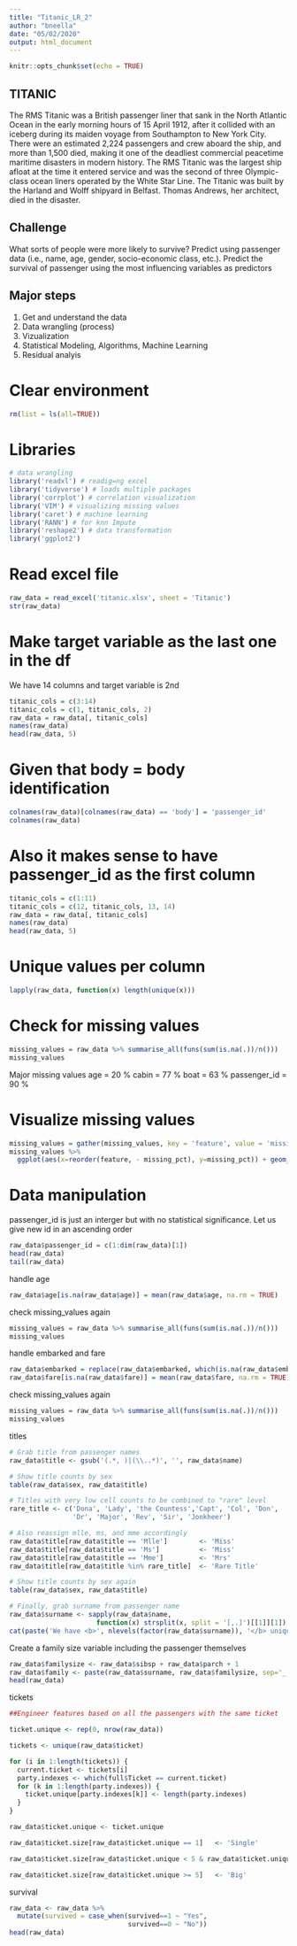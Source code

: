 ```yaml
---
title: "Titanic_LR_2"
author: "bneella"
date: "05/02/2020"
output: html_document
---
```


```r
knitr::opts_chunk$set(echo = TRUE)
```

## TITANIC

The RMS Titanic was a British passenger liner that sank in the North Atlantic Ocean in the early morning hours of 15 April 1912, after it collided with an iceberg during its maiden voyage from Southampton to New York City. There were an estimated 2,224 passengers and crew aboard the ship, and more than 1,500 died, making it one of the deadliest commercial peacetime maritime disasters in modern history. The RMS Titanic was the largest ship afloat at the time it entered service and was the second of three Olympic-class ocean liners operated by the White Star Line. The Titanic was built by the Harland and Wolff shipyard in Belfast. Thomas Andrews, her architect, died in the disaster.

## Challenge
What sorts of people were more likely to survive? Predict using passenger data (i.e., name, age, gender, socio-economic class, etc.).
Predict the survival of passenger using the most influencing variables as predictors

## Major steps
1. Get and understand the data
2. Data wrangling (process)
3. Vizualization
4. Statistical Modeling, Algorithms, Machine Learning
5. Residual analyis

# Clear environment
```r
rm(list = ls(all=TRUE))
```

# Libraries
```r
# data wrangling
library('readxl') # readig=ng excel
library('tidyverse') # loads multiple packages
library('corrplot') # correlation visualization
library('VIM') # visualizing missing values
library('caret') # machine learning
library('RANN') # for knn Impute
library('reshape2') # data transformation
library('ggplot2')
```

# Read excel file
```r
raw_data = read_excel('titanic.xlsx', sheet = 'Titanic')
str(raw_data)
```

# Make target variable as the last one in the df
We have 14 columns and target variable is 2nd
```r
titanic_cols = c(3:14)
titanic_cols = c(1, titanic_cols, 2)
raw_data = raw_data[, titanic_cols]
names(raw_data)
head(raw_data, 5)

```

# Given that body = body identification
```r
colnames(raw_data)[colnames(raw_data) == 'body'] = 'passenger_id'
colnames(raw_data)
```

# Also it makes sense to have passenger_id as the first column
```r
titanic_cols = c(1:11)
titanic_cols = c(12, titanic_cols, 13, 14)
raw_data = raw_data[, titanic_cols]
names(raw_data)
head(raw_data, 5)
```


# Unique values per column
```r
lapply(raw_data, function(x) length(unique(x)))
```

# Check for missing values
```r
missing_values = raw_data %>% summarise_all(funs(sum(is.na(.))/n()))
missing_values
```
Major missing values
age           = 20 %
cabin         = 77 %
boat          = 63 %
passenger_id  = 90 %

# Visualize missing values
```r
missing_values = gather(missing_values, key = 'feature', value = 'missing_pct')
missing_values %>%
  ggplot(aes(x=reorder(feature, - missing_pct), y=missing_pct)) + geom_bar(stat = 'identity', fill='red') + coord_flip() + theme_bw()
```

# Data manipulation
passenger_id is just an interger but with no statistical significance.
Let us give new id in an ascending order
```r
raw_data$passenger_id = c(1:dim(raw_data)[1])
head(raw_data)
tail(raw_data)
```


handle age
```r
raw_data$age[is.na(raw_data$age)] = mean(raw_data$age, na.rm = TRUE)
```

check missing_values again
```r
missing_values = raw_data %>% summarise_all(funs(sum(is.na(.))/n()))
missing_values
```

handle embarked and fare
```r
raw_data$embarked = replace(raw_data$embarked, which(is.na(raw_data$embarked)), '$')
raw_data$fare[is.na(raw_data$fare)] = mean(raw_data$fare, na.rm = TRUE)
```

check missing_values again
```r
missing_values = raw_data %>% summarise_all(funs(sum(is.na(.))/n()))
missing_values
```


titles
```r
# Grab title from passenger names
raw_data$title <- gsub('(.*, )|(\\..*)', '', raw_data$name)

# Show title counts by sex
table(raw_data$sex, raw_data$title)

# Titles with very low cell counts to be combined to "rare" level
rare_title <- c('Dona', 'Lady', 'the Countess','Capt', 'Col', 'Don', 
                'Dr', 'Major', 'Rev', 'Sir', 'Jonkheer')

# Also reassign mlle, ms, and mme accordingly
raw_data$title[raw_data$title == 'Mlle']        <- 'Miss' 
raw_data$title[raw_data$title == 'Ms']          <- 'Miss'
raw_data$title[raw_data$title == 'Mme']         <- 'Mrs' 
raw_data$title[raw_data$title %in% rare_title]  <- 'Rare Title'

# Show title counts by sex again
table(raw_data$sex, raw_data$title)

# Finally, grab surname from passenger name
raw_data$surname <- sapply(raw_data$name,  
                      function(x) strsplit(x, split = '[,.]')[[1]][1])
cat(paste('We have <b>', nlevels(factor(raw_data$surname)), '</b> unique surnames. I would be interested to infer ethnicity based on surname --- another time.'))
```


Create a family size variable including the passenger themselves
```r
raw_data$familysize <- raw_data$sibsp + raw_data$parch + 1
raw_data$family <- paste(raw_data$surname, raw_data$familysize, sep='_')
head(raw_data)
```


tickets
```r
##Engineer features based on all the passengers with the same ticket

ticket.unique <- rep(0, nrow(raw_data))

tickets <- unique(raw_data$ticket)

for (i in 1:length(tickets)) {
  current.ticket <- tickets[i]
  party.indexes <- which(full$Ticket == current.ticket)
  for (k in 1:length(party.indexes)) {
    ticket.unique[party.indexes[k]] <- length(party.indexes)
  }
}

raw_data$ticket.unique <- ticket.unique

raw_data$ticket.size[raw_data$ticket.unique == 1]   <- 'Single'

raw_data$ticket.size[raw_data$ticket.unique < 5 & raw_data$ticket.unique>= 2]   <- 'Small'

raw_data$ticket.size[raw_data$ticket.unique >= 5]   <- 'Big'
```




survival
```r

raw_data <- raw_data %>%
  mutate(survived = case_when(survived==1 ~ "Yes", 
                              survived==0 ~ "No"))
head(raw_data)
```


